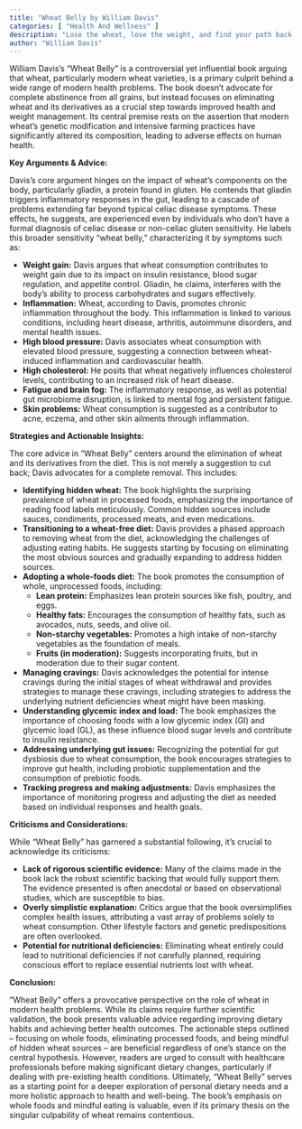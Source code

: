 ```yaml
---
title: "Wheat Belly by William Davis"
categories: [ "Health And Wellness" ]
description: "Lose the wheat, lose the weight, and find your path back to health"
author: "William Davis"
---
```

William Davis's "Wheat Belly" is a controversial yet influential book arguing that wheat, particularly modern wheat varieties, is a primary culprit behind a wide range of modern health problems.  The book doesn't advocate for complete abstinence from all grains, but instead focuses on eliminating wheat and its derivatives as a crucial step towards improved health and weight management.  Its central premise rests on the assertion that modern wheat's genetic modification and intensive farming practices have significantly altered its composition, leading to adverse effects on human health.

**Key Arguments & Advice:**

Davis's core argument hinges on the impact of wheat's components on the body, particularly gliadin, a protein found in gluten.  He contends that gliadin triggers inflammatory responses in the gut, leading to a cascade of problems extending far beyond typical celiac disease symptoms.  These effects, he suggests, are experienced even by individuals who don't have a formal diagnosis of celiac disease or non-celiac gluten sensitivity.  He labels this broader sensitivity "wheat belly," characterizing it by symptoms such as:

* **Weight gain:**  Davis argues that wheat consumption contributes to weight gain due to its impact on insulin resistance, blood sugar regulation, and appetite control.  Gliadin, he claims, interferes with the body's ability to process carbohydrates and sugars effectively.
* **Inflammation:**  Wheat, according to Davis, promotes chronic inflammation throughout the body. This inflammation is linked to various conditions, including heart disease, arthritis, autoimmune disorders, and mental health issues.
* **High blood pressure:**  Davis associates wheat consumption with elevated blood pressure, suggesting a connection between wheat-induced inflammation and cardiovascular health.
* **High cholesterol:**  He posits that wheat negatively influences cholesterol levels, contributing to an increased risk of heart disease.
* **Fatigue and brain fog:**  The inflammatory response, as well as potential gut microbiome disruption, is linked to mental fog and persistent fatigue.
* **Skin problems:**  Wheat consumption is suggested as a contributor to acne, eczema, and other skin ailments through inflammation.

**Strategies and Actionable Insights:**

The core advice in "Wheat Belly" centers around the elimination of wheat and its derivatives from the diet. This is not merely a suggestion to cut back; Davis advocates for a complete removal. This includes:

* **Identifying hidden wheat:**  The book highlights the surprising prevalence of wheat in processed foods, emphasizing the importance of reading food labels meticulously.  Common hidden sources include sauces, condiments, processed meats, and even medications.
* **Transitioning to a wheat-free diet:**  Davis provides a phased approach to removing wheat from the diet, acknowledging the challenges of adjusting eating habits. He suggests starting by focusing on eliminating the most obvious sources and gradually expanding to address hidden sources.
* **Adopting a whole-foods diet:**  The book promotes the consumption of whole, unprocessed foods, including:
    * **Lean protein:**  Emphasizes lean protein sources like fish, poultry, and eggs.
    * **Healthy fats:**  Encourages the consumption of healthy fats, such as avocados, nuts, seeds, and olive oil.
    * **Non-starchy vegetables:**  Promotes a high intake of non-starchy vegetables as the foundation of meals.
    * **Fruits (in moderation):**  Suggests incorporating fruits, but in moderation due to their sugar content.
* **Managing cravings:**  Davis acknowledges the potential for intense cravings during the initial stages of wheat withdrawal and provides strategies to manage these cravings, including strategies to address the underlying nutrient deficiencies wheat might have been masking.
* **Understanding glycemic index and load:**  The book emphasizes the importance of choosing foods with a low glycemic index (GI) and glycemic load (GL), as these influence blood sugar levels and contribute to insulin resistance.
* **Addressing underlying gut issues:**  Recognizing the potential for gut dysbiosis due to wheat consumption, the book encourages strategies to improve gut health, including probiotic supplementation and the consumption of prebiotic foods.
* **Tracking progress and making adjustments:**  Davis emphasizes the importance of monitoring progress and adjusting the diet as needed based on individual responses and health goals.

**Criticisms and Considerations:**

While "Wheat Belly" has garnered a substantial following, it's crucial to acknowledge its criticisms:

* **Lack of rigorous scientific evidence:**  Many of the claims made in the book lack the robust scientific backing that would fully support them.  The evidence presented is often anecdotal or based on observational studies, which are susceptible to bias.
* **Overly simplistic explanation:**  Critics argue that the book oversimplifies complex health issues, attributing a vast array of problems solely to wheat consumption.  Other lifestyle factors and genetic predispositions are often overlooked.
* **Potential for nutritional deficiencies:**  Eliminating wheat entirely could lead to nutritional deficiencies if not carefully planned, requiring conscious effort to replace essential nutrients lost with wheat.


**Conclusion:**

"Wheat Belly" offers a provocative perspective on the role of wheat in modern health problems.  While its claims require further scientific validation, the book presents valuable advice regarding improving dietary habits and achieving better health outcomes.  The actionable steps outlined – focusing on whole foods, eliminating processed foods, and being mindful of hidden wheat sources – are beneficial regardless of one's stance on the central hypothesis.  However, readers are urged to consult with healthcare professionals before making significant dietary changes, particularly if dealing with pre-existing health conditions.  Ultimately, "Wheat Belly" serves as a starting point for a deeper exploration of personal dietary needs and a more holistic approach to health and well-being.  The book's emphasis on whole foods and mindful eating is valuable, even if its primary thesis on the singular culpability of wheat remains contentious.

